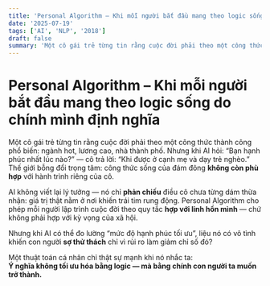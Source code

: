 ```yaml
---
title: 'Personal Algorithm – Khi mỗi người bắt đầu mang theo logic sống do chính mình định nghĩa'
date: '2025-07-19'
tags: ['AI', 'NLP', '2018']
draft: false
summary: 'Một cô gái trẻ từng tin rằng cuộc đời phải theo một công thức thành công phổ biến: ngành hot, lương '
---
```


# Personal Algorithm – Khi mỗi người bắt đầu mang theo logic sống do chính mình định nghĩa

Một cô gái trẻ từng tin rằng cuộc đời phải theo một công thức thành công phổ biến: ngành hot, lương cao, nhà thành phố. Nhưng khi AI hỏi: “Bạn hạnh phúc nhất lúc nào?” — cô trả lời: “Khi được ở cạnh mẹ và dạy trẻ nghèo.” Thế giới bỗng đổi trọng tâm: công thức sống của đám đông **không còn phù hợp** với hành trình riêng của cô.

AI không viết lại lý tưởng — nó chỉ **phản chiếu** điều cô chưa từng dám thừa nhận: giá trị thật nằm ở nơi khiến trái tim rung động. Personal Algorithm cho phép mỗi người lập trình cuộc đời theo quy tắc **hợp với linh hồn mình** — chứ không phải hợp với kỳ vọng của xã hội.

Nhưng khi AI có thể đo lường “mức độ hạnh phúc tối ưu”, liệu nó có vô tình khiến con người **sợ thử thách** chỉ vì rủi ro làm giảm chỉ số đó?

Một thuật toán cá nhân chỉ thật sự mạnh khi nó nhắc ta:  
**Ý nghĩa không tối ưu hóa bằng logic — mà bằng chính con người ta muốn trở thành.**